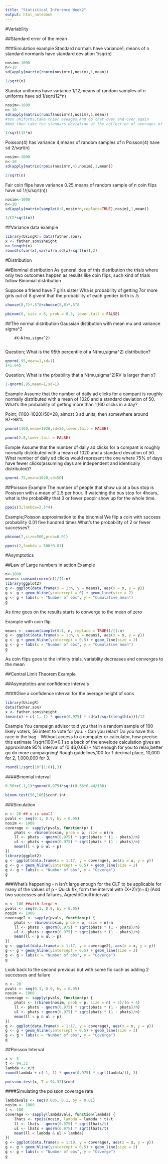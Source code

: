 ---
title: "Statistical Inference Week2"
output: html_notebook
---

#Variability

##Standard error of the mean

###Simulation example
Standard normals have variance1; means of n standard normanls have standard deviation 1/sqr(n)
```{r}
nosim<-1000
n<-10
sd(apply(matrix(rnorm(nosim*n),nosim),1,mean))

1/sqrt(n)
```
Standar uniforms have variance 1/12,means of random samples of n uniforms have sd 1/sqrt(12*n)
```{r}
nosim<-1000
n<-10
sd(apply(matrix(runif(nosim*n),nosim),1,mean))
#ten uniforms,take thier aveages,And do that over and over again
#And then take the standars deviation of the collection of averages of ten uniforms,and that will tell us about the distribution of averages of ten uniforms from this population

1/sqrt(12*n)
```

Poisson(4) has variance 4;means of random samples of n Poisson(4) have sd 2/sqrt(n)
```{r}
nosim<-1000
n<-10
sd(apply(matrix(rpois(nosim*n,4),nosim),1,mean))

2/sqrt(n)
```

Fair coin flips have variance 0.25,means of random sample of n coin flips have sd 1/(s/sqrt(n))
```{r}
nosim<-1000
n<-10
sd(apply(matrix(sample(0:1,nosim*n,replace=TRUE),nosim),1,mean))

1/(2*sqrt(n))
```

##Variance data example
```{r}
library(UsingR); data(father.son); 
x <- father.son$sheight
n<-length(x)
round(c(var(x),var(x)/n,sd(x)/sqrt(n)),2)
```

#Distribution

##Biominal distribution
As general idea of this distribution the trials where only two outcomes happen as results like coin flips, such kind of trials follow Binomial distribution

Suppose a friend have 7 girls sister
Wha is probability of getting 7or more girls out of 8 givent that the probability of each gender birth is .5
```{r}
choose(8,7)*.5^8+choose(8,8)*.5^8

pbinom(6, size = 8, prob = 0.5, lower.tail = FALSE)
```

##The normal distribution
Gaussian distibution with mean mu and variance sigma^2
        
        #X~N(mu,sigma^2)
        

Question; What is the 95th percentile of a N(mu,sigma^2) distribution?
```{r}
qnorm(.95,mean=1,sd=1)
1+1.645

```

Question; What is the prbability that a N(mu,sigma^2)RV is larger than x?
```{r}
1-qnorm(.95,mean=1,sd=1)
```

Example
Assume that the number of daily ad clicks for a compant is roughly normally distributed with a mean of 1020 and a standard deviation of 50. What's the probability of getting more than 1,160 clicks in a day?

Point; (1160-1020)/50=28, almost 3 sd units, then somewhere around 97~98%
```{r}
pnorm(1160,mean=1020,sd=50,lower.tail = FALSE)

pnorm(2.8,lower.tail = FALSE)
```
Exmple
Assume that the number of daily ad clicks for a compant is roughly normally distributed with a mean of 1020 and a standard deviation of 50. What number of daily ad clicks would represent the one where 75% of days have fewer clicks(assuming days are independent and identically distributed)?
```{r}
qnorm(.75,mean=1020,sd=50)
```

##Poisson
Example 
The number of people that show up at a bus stop is Posisson with a mean of 2.5 per hour.
If watching the bus stop for 4hours, what is the probability that 3 or fewer peoplr show up for the whole time.

```{r}
ppois(3,lambda=2.5*4)
```
Example;Poisson approximation to the binomial
We flip a coin with success probability 0.01 five hundred times
What's the probability of 2 or fewer successes?
```{r}
pbinom(2,size=500,prob=0.01)

ppois(2,lambda = 500*0.01)
```

#Asymptotics

##Law of Large numbers in action
Example
```{r}
n<-1000
means<-cumsum(rnorm(n))/(1:n)
library(ggplot2)
g <- ggplot(data.frame(x = 1:n, y = means), aes(x = x, y = y))
g <- g + geom_hline(yintercept = 0) + geom_line(size = 2)
g <- g + labs(x = "Number of obs", y = "Cumulative mean")
g
```
As time goes on the results starts to converge to the mean of zero

Example with coin flip
```{r}
means <- cumsum(sample(0:1, n, replace = TRUE))/(1:n)
g <- ggplot(data.frame(x = 1:n, y = means), aes(x = x, y = y))
g <- g + geom_hline(yintercept = 0.5) + geom_line(size = 2)
g <- g + labs(x = "Number of obs", y = "Cumulative mean")
g
```
As coin flips goes to the infinity trials, variablity decreases and converges to the mean


##Central Limit Theorem
Example

##Asymptotics and confidence intervals

####Give a confidence interval for the average height of sons
```{r}
library(UsingR)
data(father.son)
x <- father.son$sheight
(mean(x) + c(-1, 1) * qnorm(0.975) * sd(x)/sqrt(length(x)))/12
```
Example 
You campaign advisor told you that in a random sample of 100 likely voters, 56 intent to vote for you.
    - Can you relax? Do you have this race in the bag
    - Without access to a computer or calculator, how precise this estimate
1/sqrt(100)=0.1 so a back of the envelope calculation gives an approximate 95% interval of (0.46,0.66)
    - Not enough for you to relax,better go do more campaigning!
Rough guidelines,100 for 1 decimal place, 10,000 for 2, 1,000,000 for 3.
```{r}
round(1/sqrt(10^(1:6)),3)
```
####Binomial interval
```{r}
0.56+c(-1,1)*qnorm(0.975)*sqrt(0.56*0.44/100)

binom.test(56,100)$conf.int
```

###Simulation
```{r}
n <- 20 ## n is small
pvals <- seq(0.1, 0.9, by = 0.05)
nosim <- 1000
coverage <- sapply(pvals, function(p) {
    phats <- rbinom(nosim, prob = p, size = n)/n
    ll <- phats - qnorm(0.975) * sqrt(phats * (1 - phats)/n)
    ul <- phats + qnorm(0.975) * sqrt(phats * (1 - phats)/n)
    mean(ll < p & ul > p)
})
library(ggplot2)
g <- ggplot(data.frame(x = 1:17, y = coverage), aes(x = x, y = y))
g <- g + geom_hline(yintercept = 0.5) + geom_line(size = 2)
g <- g + labs(x = "Number of obs", y = "Coverge")
g


```

###What's happening
    - n isn't large enough for the CLT to be applicable for many of the values of p
    - Quick fix, form the interval with
                    (X+2)/(n+4)
    (Add two successes and failures, Agresti/Coull interval)
    
```{r}
n <- 100 ##with large n
pvals <- seq(0.1, 0.9, by = 0.05)
nosim <- 1000
coverage2 <- sapply(pvals, function(p) {    
    phats <- rbinom(nosim, prob = p, size = n)/n    
    ll <- phats - qnorm(0.975) * sqrt(phats * (1 - phats)/n)    
    ul <- phats + qnorm(0.975) * sqrt(phats * (1 - phats)/n)    
    mean(ll < p & ul > p)
})
g <- ggplot(data.frame(x = 1:17, y = coverage2), aes(x = x, y = y))
g <- g + geom_hline(yintercept = 0.5) + geom_line(size = 2)
g <- g + labs(x = "Number of obs", y = "Coverge")
g
```



Look back to the second previous  but with some fix such as adding 2 successes and failure
```{r}
n <- 20
pvals <- seq(0.1, 0.9, by = 0.05)
nosim <- 1000
coverage <- sapply(pvals, function(p) {   
    phats <- (rbinom(nosim, prob = p, size = n) + 2)/(n + 4)    
    ll <- phats - qnorm(0.975) * sqrt(phats * (1 - phats)/n)    
    ul <- phats + qnorm(0.975) * sqrt(phats * (1 - phats)/n)    
    mean(ll < p & ul > p)
})
g <- ggplot(data.frame(x = 1:17, y = coverage), aes(x = x, y = y))
g <- g + geom_hline(yintercept = 0.5) + geom_line(size = 2)
g <- g + labs(x = "Number of obs", y = "Coverge")
g
```


##Poisson Interval
```{r}
x <- 5
t <- 94.32
lambda <- x/t
round(lambda + c(-1, 1) * qnorm(0.975) * sqrt(lambda/t), 3)

poisson.test(x, T = 94.32)$conf
```

####Simulating the poisson coverage rate
```{r}
lambdavals <- seq(0.005, 0.1, by = 0.01)
nosim <- 1000
t <- 100
coverage <- sapply(lambdavals, function(lambda) {
    lhats <- rpois(nosim, lambda = lambda * t)/t
    ll <- lhats - qnorm(0.975) * sqrt(lhats/t)
    ul <- lhats + qnorm(0.975) * sqrt(lhats/t)
    mean(ll < lambda & ul > lambda)
})
g <- ggplot(data.frame(x = 1:10, y = coverage), aes(x = x, y = y))
g <- g + geom_hline(yintercept = 0.5) + geom_line(size = 2)
g <- g + labs(x = "Number of obs", y = "Coverge")
g
```




